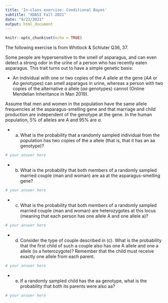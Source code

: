 ```yaml
---
title: 'In-class exercise: Conditional Bayes'
subtitle: "XDASI Fall 2021"
date: "9/23/2021"
output: html_document
---
```


```r
knitr::opts_chunk$set(echo = TRUE)
```


The following exercise is from Whitlock & Schluter Q36, 37.

Some people are hypersensitive to the smell of asparagus, and can even detect a strong odor in the urine of a person who has recently eaten asparagus. This trait turns out to have a simple genetic basis:

+ An individual with one or two copies of the $A$ allele at the gene ($AA$ or $Aa$ genotypes) can smell asparagus in urine, whereas a person with two copies of the alternative $a$ allele ($aa$ genotypes) cannot (Online Mendelian Inheritance in Man 2019). 

Assume that men and women in the population have the same allele frequencies at the asparagus-smelling gene and that marriage and child production are independent of the genotype at the gene. In the human population, 5% of alleles are $A$ and 95% are $a$. 

- (a) What is the probability that a randomly sampled individual from the population has two copies of the a allele (that is, that it has an aa genotype)? 

```r
# your answer here
```


- (b) What is the probability that both members of a randomly sampled married couple (man and woman) are aa at the asparagus-smelling gene? 

```r
# your answer here
```

- (c) What is the probability that both members of a randomly sampled married couple (man and woman) are heterozygotes at this locus (meaning that each person has one allele A and one allele a)? 

```r
# your answer here
```

- (d) Consider the type of couple described in (c). What is the probability that the first child of such a couple also has one A allele and one a allele (is a heterozygote)? Remember that the child must receive exactly one allele from each parent. 

```r
# your answer here
```

- (e) If a randomly sampled child has the aa genotype, what is the probability that both its parents were also aa?

```r
# your answer here
```
